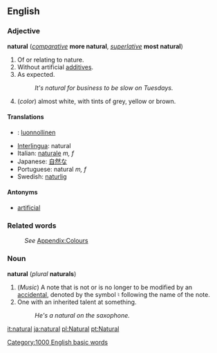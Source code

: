 ==English==
===Adjective===
'''natural''' (''[[comparative]]'' '''more natural''', ''[[superlative]]'' '''most natural''')

#Of or relating to nature.
#Without artificial [[additives]].
#As expected.
#:''It's natural for business to be slow on Tuesdays.''
#(''color'') almost white, with tints of grey, yellow or brown.

====Translations====
*{{fi}}: [[luonnollinen]]
*[[Interlingua]]: natural
*Italian: [[naturale]] ''m, f''
*Japanese: [[自然な]]
*Portuguese: natural ''m, f''
*Swedish: [[naturlig]]

====Antonyms====
*[[artificial]]

===Related words===
:''See'' [[Wiktionary_Appendix:Colours|Appendix:Colours]]

===Noun===
'''natural''' (''plural'' '''naturals''')
#(''Music'') A note that is not or is no longer to be modified by an [[accidental]], denoted by the symbol &#9838; following the name of the note.
#One with an inherited talent at something.
#:''He's a natural on the saxophone.''

[[it:natural]]
[[ja:natural]]
[[pl:Natural]]
[[pt:Natural]]
[[Category:1000 English basic words]]